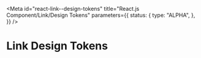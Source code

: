 <!-- @license CC0-1.0 -->


<Meta
  id="react-link--design-tokens"
  title="React.js Component/Link/Design Tokens"
  parameters={{
    status: {
      type: "ALPHA",
    },
  }}
/>

# Link Design Tokens

<ComponentTokensSection tokens={tokens} definition={tokensDefinition} component="utrecht-link" />
